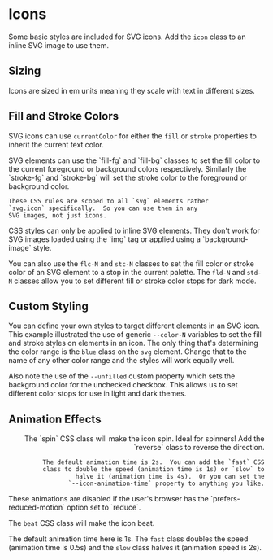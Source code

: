 
# Icons

Some basic styles are included for SVG icons. Add the `icon` class to an
inline SVG image to use them.

<Example
  html={Icon}
  language="html"
  caption="Icon"
/>

## Sizing

Icons are sized in em units meaning they scale with text in different sizes.

<Example
  html={IconSizes}
  language="html"
  caption="Icon Sizes"
/>

## Fill and Stroke Colors

SVG icons can use `currentColor` for either the `fill` or `stroke` properties
to inherit the current text color.

<Example
  html={IconColors}
  language="html"
  caption="Icon Colors"
/>

<Split align="bottom">
  <div>
    SVG elements can use the `fill-fg` and `fill-bg`
    classes to set the fill color to the current foreground or background
    colors respectively.  Similarly the `stroke-fg` and
    `stroke-bg` will set the stroke color to the foreground or
    background color.

    These CSS rules are scoped to all `svg` elements rather
    `svg.icon` specifically.  So you can use them in any
    SVG images, not just icons.
  </div>
  <Note>
    CSS styles can only be applied to inline SVG elements.  They
    don't work for SVG images loaded using the `img`
    tag or applied using a `background-image` style.
  </Note>
</Split>

<Example
  html={IconStyle}
  language="html"
  caption="Icon Style"
/>

You can also use the `flc-N` and `stc-N` classes to set the fill color or
stroke color of an SVG element to a stop in the current palette.  The `fld-N`
and `std-N` classes allow you to set different fill or stroke color stops for
dark mode.

<Example
  html={IconStops}
  language="html"
  caption="Icon Style"
/>

## Custom Styling

You can define your own styles to target different elements in an SVG icon.
This example illustrated the use of generic `--color-N` variables to set the
fill and stroke styles on elements in an icon.  The only thing that's
determining the color range is the `blue` class on the `svg` element.  Change
that to the name of any other color range and the styles will work equally
well.

Also note the use of the `--unfilled` custom property which sets the
background color for the unchecked checkbox.  This allows us to set different
color stops for use in light and dark themes.

<Example
  html={IconCustom}
  language="html"
  caption="Icon Style"
/>

## Animation Effects

<Split align="end">
  <div>
      The `spin` CSS class will make the icon spin.  Ideal for
      spinners!  Add the `reverse` class to reverse the direction.

      The default animation time is 2s.  You can add the `fast` CSS
      class to double the speed (animation time is 1s) or `slow` to
      halve it (animation time is 4s).  Or you can set the
      `--icon-animation-time` property to anything you like.
  </div>
  <Note>
    These animations are disabled if the user's browser has
    the `prefers-reduced-motion` option set to `reduce`.
  </Note>
</Split>

<Example
  html={IconSpin}
  language="html"
  caption="Icon Spin"
/>

The `beat` CSS class will make the icon beat.

The default animation time here is 1s.  The `fast` class doubles the speed
(animation time is 0.5s) and the `slow` class halves it (animation speed is 2s).

<Example
  html={IconBeat}
  language="html"
  caption="Icon Beat"
/>
